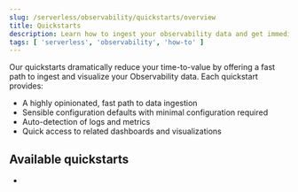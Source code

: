 ```yaml
---
slug: /serverless/observability/quickstarts/overview
title: Quickstarts
description: Learn how to ingest your observability data and get immediate value.
tags: [ 'serverless', 'observability', 'how-to' ]
---
```


Our quickstarts dramatically reduce your time-to-value by offering a fast path to ingest and visualize your Observability data.
Each quickstart provides:

- A highly opinionated, fast path to data ingestion
- Sensible configuration defaults with minimal configuration required
- Auto-detection of logs and metrics
- Quick access to related dashboards and visualizations

## Available quickstarts

- <DocLink slug="/serverless/observability/quickstarts/auto-detect-logs-metrics"/>

